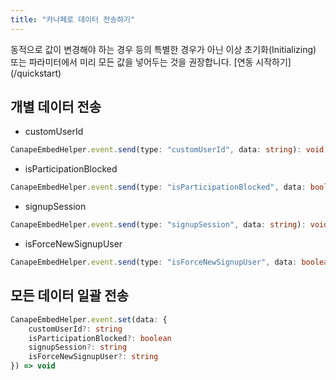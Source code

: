```yaml
---
title: "카나페로 데이터 전송하기"
---
```


<Info>
  동적으로 값이 변경해야 하는 경우 등의 특별한 경우가 아닌 이상 초기화(Initializing) 또는 파라미터에서 미리 모든 값을
  넣어두는 것을 권장합니다. [연동 시작하기](/quickstart)
</Info>

## 개별 데이터 전송

- customUserId

```typescript
CanapeEmbedHelper.event.send(type: "customUserId", data: string): void
```

- isParticipationBlocked

```typescript
CanapeEmbedHelper.event.send(type: "isParticipationBlocked", data: boolean): void
```

- signupSession

```typescript
CanapeEmbedHelper.event.send(type: "signupSession", data: string): void
```

- isForceNewSignupUser

```typescript
CanapeEmbedHelper.event.send(type: "isForceNewSignupUser", data: boolean): void
```

## 모든 데이터 일괄 전송

```typescript
CanapeEmbedHelper.event.set(data: {
    customUserId?: string
    isParticipationBlocked?: boolean
    signupSession?: string
    isForceNewSignupUser?: string
}) => void
```
